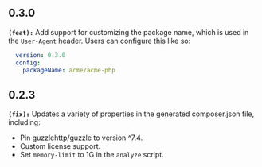 ## 0.3.0
**`(feat):`** Add support for customizing the package name, which is used in the `User-Agent` header. Users can configure this like so:
```yaml - name: fernapi/fern-php-sdk
  version: 0.3.0
  config:
    packageName: acme/acme-php
```

## 0.2.3
**`(fix):`** Updates a variety of properties in the generated composer.json file, including:

  - Pin guzzlehttp/guzzle to version ^7.4.
  - Custom license support.
  - Set `memory-limit` to 1G in the `analyze` script.

